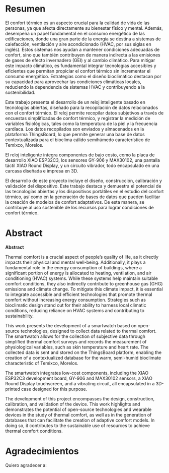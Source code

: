 # Resumen {.unnumbered}

El confort térmico es un aspecto crucial para la calidad de vida de las personas, ya que afecta directamente su bienestar físico y mental. Además, desempeña un papel fundamental en el consumo energético de las edificaciones, donde una gran parte de la energía se destina a sistemas de calefacción, ventilación y aire acondicionado (HVAC, por sus siglas en inglés). Estos sistemas nos ayudan a mantener condiciones adecuadas de confort, sino que también contribuyen de manera indirecta a las emisiones de gases de efecto invernadero (GEI) y al cambio climático. Para mitigar este impacto climático, es fundamental integrar tecnologías accesibles y eficientes que permitan propiciar el confort térmico sin incrementar el consumo energético. Estrategias como el diseño bioclimático destacan por su capacidad para aprovechar las condiciones climáticas locales, reduciendo la dependencia de sistemas HVAC y contribuyendo a la sostenibilidad.

Este trabajo presenta el desarrollo de un reloj inteligente basado en tecnologías abiertas, diseñado para la recopilación de datos relacionados con el confort térmico. El reloj permite recopilar datos subjetivos a través de encuestas simplificadas de confort térmico, y registrar la medición de variables fisiológicas, tales como la temperatura de la piel y la frecuencia cardíaca. Los datos recopilados son enviados y almacenados en la plataforma ThingsBoard, lo que permite generar una base de datos contextualizada para el bioclima cálido semihúmedo característico de Temixco, Morelos.

El reloj inteligente integra componentes de bajo costo, como la placa de desarrollo XIAO ESP32C3, los sensores GY-906 y MAX30102, una pantalla táctil XIAO Round Display, y un circuito vibrador, todo encapsulado en una carcasa diseñada e impresa en 3D. 

El desarrollo de este proyecto incluye el diseño, construcción, calibración y validación del dispositivo. Este trabajo destaca y demuestra el potencial de las tecnologías abiertas y los dispositivos portátiles en el estudio del confort térmico, así como en la generación de bases de datos que pueden facilitar la creación de modelos de confort adaptativos. De esta manera, se contribuye al uso sostenible de los recursos para lograr condiciones de confort térmico.



# Abstract {.unnumbered}

**Abstract**

Thermal comfort is a crucial aspect of people's quality of life, as it directly impacts their physical and mental well-being. Additionally, it plays a fundamental role in the energy consumption of buildings, where a significant portion of energy is allocated to heating, ventilation, and air conditioning (HVAC) systems. While these systems help maintain suitable comfort conditions, they also indirectly contribute to greenhouse gas (GHG) emissions and climate change. To mitigate this climate impact, it is essential to integrate accessible and efficient technologies that promote thermal comfort without increasing energy consumption. Strategies such as bioclimatic design stand out for their ability to harness local climatic conditions, reducing reliance on HVAC systems and contributing to sustainability.

This work presents the development of a smartwatch based on open-source technologies, designed to collect data related to thermal comfort. The smartwatch allows for the collection of subjective data through simplified thermal comfort surveys and records the measurement of physiological variables, such as skin temperature and heart rate. The collected data is sent and stored on the ThingsBoard platform, enabling the creation of a contextualized database for the warm, semi-humid bioclimate characteristic of Temixco, Morelos.

The smartwatch integrates low-cost components, including the XIAO ESP32C3 development board, GY-906 and MAX30102 sensors, a XIAO Round Display touchscreen, and a vibrating circuit, all encapsulated in a 3D-printed case designed for this purpose.

The development of this project encompasses the design, construction, calibration, and validation of the device. This work highlights and demonstrates the potential of open-source technologies and wearable devices in the study of thermal comfort, as well as in the generation of databases that can facilitate the creation of adaptive comfort models. In doing so, it contributes to the sustainable use of resources to achieve thermal comfort conditions.


# Agradecimientos {.unnumbered}


Quiero agradecer a:





